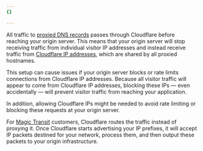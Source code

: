 ```yaml
---
{}

---
```



All traffic to [proxied DNS records](/dns/manage-dns-records/reference/proxied-dns-records/) passes through Cloudflare before reaching your origin server. This means that your origin server will stop receiving traffic from individual visitor IP addresses and instead receive traffic from [Cloudflare IP addresses](https://www.cloudflare.com/ips), which are shared by all proxied hostnames.

This setup can cause issues if your origin server blocks or rate limits connections from Cloudflare IP addresses. Because all visitor traffic will appear to come from Cloudflare IP addresses, blocking these IPs — even accidentally — will prevent visitor traffic from reaching your application.

In addition, allowing Cloudflare IPs might be needed to avoid <GlossaryTooltip term="rate limiting">rate limiting</GlossaryTooltip> or blocking these requests at your origin server.

For [Magic Transit](/magic-transit/) customers, Cloudflare routes the traffic instead of proxying it. Once Cloudflare starts advertising your IP prefixes, it will accept IP packets destined for your network, process them, and then output these packets to your origin infrastructure.
